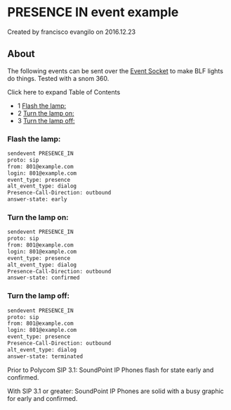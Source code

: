 
# PRESENCE IN event example 

 Created by  francisco evangilo on 2016.12.23

## About

The following events can be sent over the [Event Socket](../Modules/mod_event_socket_1048924.mdx#11-acl) to make BLF lights do things. Tested with a snom 360.

Click here to expand Table of Contents

* 1 [Flash the lamp:](#flash-the-lamp)
* 2 [Turn the lamp on:](#turn-the-lamp-on)
* 3 [Turn the lamp off:](#turn-the-lamp-off-)

### Flash the lamp:

```xml
sendevent PRESENCE_IN
proto: sip
from: 801@example.com
login: 801@example.com
event_type: presence
alt_event_type: dialog
Presence-Call-Direction: outbound
answer-state: early
```

### Turn the lamp on:

```xml
sendevent PRESENCE_IN
proto: sip
from: 801@example.com
login: 801@example.com
event_type: presence
alt_event_type: dialog
Presence-Call-Direction: outbound
answer-state: confirmed
```

### Turn the lamp off: 

```xml
sendevent PRESENCE_IN
proto: sip
from: 801@example.com
login: 801@example.com
event_type: presence
Presence-Call-Direction: outbound
alt_event_type: dialog
answer-state: terminated
```

Prior to Polycom SIP 3.1: SoundPoint IP Phones flash for state early and confirmed.

With SIP 3.1 or greater: SoundPoint IP Phones are solid with a busy graphic for early and confirmed.


